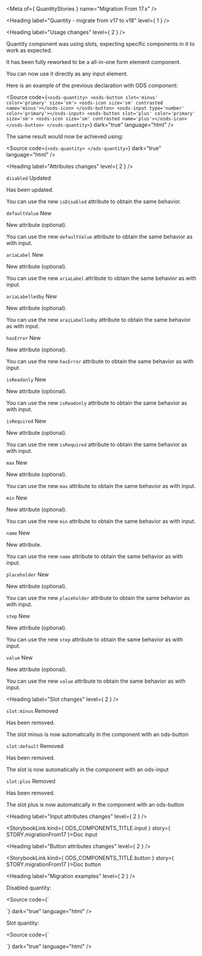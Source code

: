 
<Meta of={ QuantityStories } name="Migration From 17.x" />

<Heading label="Quantity - migrate from v17 to v18" level={ 1 } />

<Heading label="Usage changes" level={ 2 } />

Quantity component was using slots, expecting specific components in it to work as expected.

It has been fully reworked to be a all-in-one form element component.

You can now use it directly as any input element.

Here is an example of the previous declaration with ODS component:

<Source code={`
<osds-quantity>
  <osds-button slot='minus' color='primary' size='sm'>
    <osds-icon size='sm' contrasted name='minus'></osds-icon>
  </osds-button>
  <osds-input type='number' color='primary'></osds-input>
  <osds-button slot='plus' color='primary' size='sm'>
    <osds-icon size='sm' contrasted name='plus'></osds-icon>
  </osds-button>
</osds-quantity>
`}
        dark="true"
        language="html" />

The same result would now be achieved using:

<Source code={`
<ods-quantity>
</ods-quantity>
`}
        dark="true"
        language="html" />

<Heading label="Attributes changes" level={ 2 } />

`disabled` <Badge color="information" size="sm">Updated</Badge>

Has been updated.

You can use the new `isDisabled` attribute to obtain the same behavior.

`defaultValue` <Badge color="success" size="sm">New</Badge>

New attribute (optional).

You can use the new `defaultValue` attribute to obtain the same behavior as with input.

`ariaLabel` <Badge color="success" size="sm">New</Badge>

New attribute (optional).

You can use the new `ariaLabel` attribute to obtain the same behavior as with input.

`ariaLabelledby` <Badge color="success" size="sm">New</Badge>

New attribute (optional).

You can use the new `araiLabelledby` attribute to obtain the same behavior as with input.

`hasError` <Badge color="success" size="sm">New</Badge>

New attribute (optional).

You can use the new `hasError` attribute to obtain the same behavior as with input.

`isReadonly` <Badge color="success" size="sm">New</Badge>

New attribute (optional).

You can use the new `isReadonly` attribute to obtain the same behavior as with input.

`isRequired` <Badge color="success" size="sm">New</Badge>

New attribute (optional).

You can use the new `isRequired` attribute to obtain the same behavior as with input.

`max` <Badge color="success" size="sm">New</Badge>

New attribute (optional).

You can use the new `max` attribute to obtain the same behavior as with input.

`min` <Badge color="success" size="sm">New</Badge>

New attribute (optional).

You can use the new `min` attribute to obtain the same behavior as with input.

`name` <Badge color="success" size="sm">New</Badge>

New attribute.

You can use the new `name` attribute to obtain the same behavior as with input.

`placeholder` <Badge color="success" size="sm">New</Badge>

New attribute (optional).

You can use the new `placeholder` attribute to obtain the same behavior as with input.

`step` <Badge color="success" size="sm">New</Badge>

New attribute (optional).

You can use the new `step` attribute to obtain the same behavior as with input.

`value` <Badge color="success" size="sm">New</Badge>

New attribute (optional).

You can use the new `value` attribute to obtain the same behavior as with input.

<Heading label="Slot changes" level={ 2 } />

`slot:minus` <Badge color="critical" size="sm">Removed</Badge>

Has been removed.

The slot minus is now automatically in the component with an ods-button

`slot:default` <Badge color="critical" size="sm">Removed</Badge>

Has been removed.

The slot is now automatically in the component with an ods-input

`slot:plus` <Badge color="critical" size="sm">Removed</Badge>

Has been removed.

The slot plus is now automatically in the component with an ods-button

<Heading label="Input attributes changes" level={ 2 } />

<StorybookLink kind={ ODS_COMPONENTS_TITLE.input } story={ STORY.migrationFrom17 }>Doc input</StorybookLink>

<Heading label="Button attributes changes" level={ 2 } />

<StorybookLink kind={ ODS_COMPONENTS_TITLE.button } story={ STORY.migrationFrom17 }>Doc button</StorybookLink>

<Heading label="Migration examples" level={ 2 } />

Disabled quantity:

<Source code={`
<osds-quantity disabled>
  <osds-button slot='minus' color='primary' size='sm'>
    <osds-icon size='sm' contrasted name='minus'></osds-icon>
  </osds-button>
  <osds-input type='number' color='primary'></osds-input>
  <osds-button slot='plus' color='primary' size='sm'>
    <osds-icon size='sm' contrasted name='plus'></osds-icon>
  </osds-button>
</osds-quantity>

<!-- is now -->

<ods-quantity is-disabled>
</ods-quantity>
`}
        dark="true"
        language="html" />

Slot quantity:

<Source code={`
<osds-quantity>
  <osds-button slot='minus' color='primary' size='sm'>
    <osds-icon size='sm' contrasted name='minus'></osds-icon>
  </osds-button>
  <osds-input type='number' color='primary'></osds-input>
  <osds-button slot='plus' color='primary' size='sm'>
    <osds-icon size='sm' contrasted name='plus'></osds-icon>
  </osds-button>
</osds-quantity>

<!-- is now -->

<ods-quantity>
</ods-quantity>
`}
        dark="true"
        language="html" />
